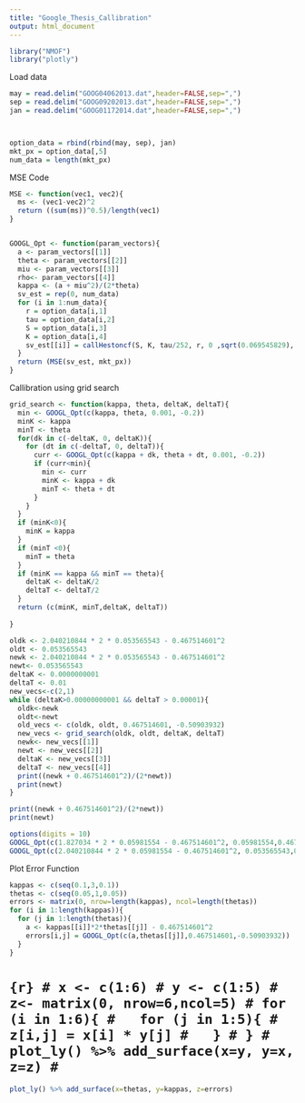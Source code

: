 ```yaml
---
title: "Google_Thesis_Callibration"
output: html_document
---
```


```r
library("NMOF")
library("plotly")
```

Load data
```r
may = read.delim("GOOG04062013.dat",header=FALSE,sep=",")
sep = read.delim("GOOG09202013.dat",header=FALSE,sep=",")
jan = read.delim("GOOG01172014.dat",header=FALSE,sep=",")



option_data = rbind(rbind(may, sep), jan)
mkt_px = option_data[,5]
num_data = length(mkt_px)

```


MSE Code
```r

MSE <- function(vec1, vec2){
  ms <- (vec1-vec2)^2
  return ((sum(ms))^0.5)/length(vec1)
}


GOOGL_Opt <- function(param_vectors){
  a <- param_vectors[[1]]
  theta <- param_vectors[[2]]
  miu <- param_vectors[[3]]
  rho<- param_vectors[[4]]
  kappa <- (a + miu^2)/(2*theta)
  sv_est = rep(0, num_data)
  for (i in 1:num_data){
    r = option_data[i,1]
    tau = option_data[i,2]
    S = option_data[i,3]
    K = option_data[i,4]
    sv_est[[i]] = callHestoncf(S, K, tau/252, r, 0 ,sqrt(0.069545829), theta, rho, kappa, miu)
  }
  return (MSE(sv_est, mkt_px))
}

```


Callibration using grid search
```r
grid_search <- function(kappa, theta, deltaK, deltaT){
  min <- GOOGL_Opt(c(kappa, theta, 0.001, -0.2))
  minK <- kappa
  minT <- theta
  for(dk in c(-deltaK, 0, deltaK)){
    for (dt in c(-deltaT, 0, deltaT)){
      curr <- GOOGL_Opt(c(kappa + dk, theta + dt, 0.001, -0.2))
      if (curr<min){
        min <- curr
        minK <- kappa + dk
        minT <- theta + dt
      }
    }
  }
  if (minK<0){
    minK = kappa
  }
  if (minT <0){
    minT = theta
  }
  if (minK == kappa && minT == theta){
    deltaK <- deltaK/2
    deltaT <- deltaT/2
  } 
  return (c(minK, minT,deltaK, deltaT))
  
}

oldk <- 2.040210844 * 2 * 0.053565543 - 0.467514601^2 
oldt <- 0.053565543
newk <- 2.040210844 * 2 * 0.053565543 - 0.467514601^2 
newt<- 0.053565543
deltaK <- 0.0000000001
deltaT <- 0.01
new_vecs<-c(2,1)
while (deltaK>0.00000000001 && deltaT > 0.00001){
  oldk<-newk
  oldt<-newt
  old_vecs <- c(oldk, oldt, 0.467514601, -0.50903932)
  new_vecs <- grid_search(oldk, oldt, deltaK, deltaT)
  newk<- new_vecs[[1]]
  newt <- new_vecs[[2]]
  deltaK <- new_vecs[[3]]
  deltaT <- new_vecs[[4]]
  print((newk + 0.467514601^2)/(2*newt))
  print(newt)
}

print((newk + 0.467514601^2)/(2*newt))
print(newt)

```

```r
options(digits = 10)
GOOGL_Opt(c(1.827034 * 2 * 0.05981554 - 0.467514601^2, 0.05981554,0.467514601,-0.50903932))
GOOGL_Opt(c(2.040210844 * 2 * 0.05981554 - 0.467514601^2, 0.053565543,0.467514601,-0.50903932))
```
Plot Error Function
```r
kappas <- c(seq(0.1,3,0.1))
thetas <- c(seq(0.05,1,0.05))
errors <- matrix(0, nrow=length(kappas), ncol=length(thetas))
for (i in 1:length(kappas)){
  for (j in 1:length(thetas)){
    a <- kappas[[i]]*2*thetas[[j]] - 0.467514601^2
    errors[i,j] = GOOGL_Opt(c(a,thetas[[j]],0.467514601,-0.50903932))
  }
}

```

# ```{r}
# x <- c(1:6)
# y <- c(1:5)
# z<- matrix(0, nrow=6,ncol=5)
# for (i in 1:6){
#   for (j in 1:5){
#     z[i,j] = x[i] * y[j]
#   }
# }
# plot_ly() %>% add_surface(x=y, y=x, z=z)
# ```

```r
plot_ly() %>% add_surface(x=thetas, y=kappas, z=errors)
``` 

